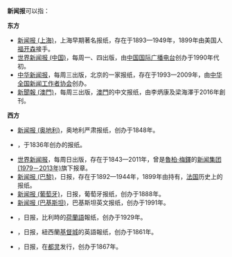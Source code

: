 '''新闻报'''可以指：

'''东方'''
* [[新闻报_(上海)|新闻报 (上海)]]，上海早期著名报纸，存在于1893—1949年，1899年由美国人[[福开森|福开森]]接手。
* [[世界新闻报_(中国)|世界新闻报 (中国)]]，每周一、四出版，由[[中国国际广播电台|中国国际广播电台]]创办于1990年代初。
* [[中华新闻报|中华新闻报]]，每周三出版，北京的一家报纸，存在于1993—2009年，由[[中华全国新闻工作者协会|中华全国新闻工作者协会]]创办。
* [[新聞報_(澳門)|新聞報 (澳門)]]，每周三出版，[[澳門|澳門]]的中文报纸，由李炳康及梁海澤于2016年創刊。

'''西方'''
* [[新闻报_(奥地利)|新闻报 (奥地利)]]，奥地利严肃报纸，创办于1848年。
* {{tsl|en|La Presse (French newspaper)|新聞報 (法国) }}，{{tsl|en|Émile de Girardin|埃米爾·德·吉拉丹}}于1836年创办的报纸。
* [[世界新闻报|世界新闻报]]，每周日出版，存在于1843—2011年，曾是[[魯柏·梅鐸|魯柏·梅鐸]]的[[新闻集团_(1979－2013年)|新闻集团 (1979－2013年)]]旗下报章。
* [[新闻报_(巴黎)|新闻报 (巴黎)]]，日报，存在于1892—1944年，1899年由{{tsl|fr|Henri Letellier (patron de presse)|亨利·莱特利尔}}持有，[[法国|法国]]历史上的报纸。
*[[新闻报_(葡萄牙)|新闻报 (葡萄牙)]]，日报，葡萄牙报纸，创办于1888年。
*[[喀拉蚩新聞報|新闻报 (巴基斯坦)]]，巴基斯坦英文报纸，创办于1991年。
* {{tsl|en|Het Nieuwsblad|新聞報 (比利時)}}，日报，比利時的[[荷蘭語|荷蘭語]]報纸，创办于1929年。
* {{tsl|en|The Press|新聞報 (紐西蘭)}}，日报，紐西蘭[[基督城|基督城]]的英語報纸，创办于1861年。
* {{Translink|en|La Stampa|新闻报 (意大利)|新闻报 (意大利)}}，日报，在[[都灵|都灵]]发行，创办于1867年。
{{disambig|Cat=三字作品消歧义}}